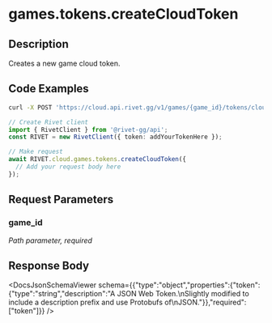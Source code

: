 

# games.tokens.createCloudToken

## Description

Creates a new game cloud token.


## Code Examples

<CodeGroup title='Request' tag='POST' label='https://cloud.api.rivet.gg/v1/games/{game_id}/tokens/cloud'>

```bash {{ title: 'cURL' }}
curl -X POST 'https://cloud.api.rivet.gg/v1/games/{game_id}/tokens/cloud'
```

```ts
// Create Rivet client
import { RivetClient } from '@rivet-gg/api';
const RIVET = new RivetClient({ token: addYourTokenHere });

// Make request
await RIVET.cloud.games.tokens.createCloudToken({
  // Add your request body here
});
```

</CodeGroup>


## Request Parameters


### game_id

_Path parameter, required_





## Response Body

<DocsJsonSchemaViewer schema={{"type":"object","properties":{"token":{"type":"string","description":"A JSON Web Token.\nSlightly modified to include a description prefix and use Protobufs of\nJSON."}},"required":["token"]}} />

